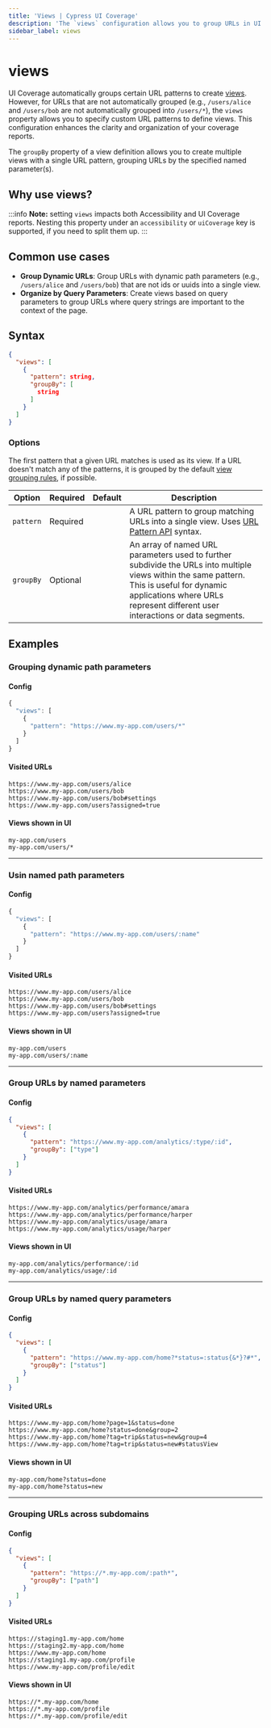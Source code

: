 ```yaml
---
title: 'Views | Cypress UI Coverage'
description: 'The `views` configuration allows you to group URLs in UI Coverage using custom logic.'
sidebar_label: views
---
```


# views

<UICovAddon />

UI Coverage automatically groups certain URL patterns to create [views](/ui-coverage/core-concepts/views). However, for URLs that are not automatically grouped (e.g., `/users/alice` and `/users/bob` are not automatically grouped into `/users/*`), the `views` property allows you to specify custom URL patterns to define views. This configuration enhances the clarity and organization of your coverage reports.

The `groupBy` property of a view definition allows you to create multiple views with a single URL pattern, grouping URLs by the specified named parameter(s).

## Why use views?

:::info
**Note:** setting `views` impacts both Accessibility and UI Coverage reports.
Nesting this property under an `accessibility` or `uiCoverage` key is
supported, if you need to split them up.
:::

## Common use cases

- **Group Dynamic URLs**: Group URLs with dynamic path parameters (e.g., `/users/alice` and `/users/bob`) that are not ids or uuids into a single view.
- **Organize by Query Parameters**: Create views based on query parameters to group URLs where query strings are important to the context of the page.

## Syntax

```json
{
  "views": [
    {
      "pattern": string,
      "groupBy": [
        string
      ]
    }
  ]
}
```

### Options

The first pattern that a given URL matches is used as its view. If a URL doesn't match any of the patterns, it is grouped by the default [view grouping rules](/ui-coverage/core-concepts/views), if possible.

Option | Required | Default | Description
-- | -- | -- | --
`pattern` | Required | | A URL pattern to group matching URLs into a single view. Uses [URL Pattern API](https://developer.mozilla.org/en-US/docs/Web/API/URL_Pattern_API) syntax.
`groupBy` | Optional | | An array of named URL parameters used to further subdivide the URLs into multiple views within the same pattern. This is useful for dynamic applications where URLs represent different user interactions or data segments.

## Examples

### Grouping dynamic path parameters

#### Config

```typescript
{
  "views": [
    {
      "pattern": "https://www.my-app.com/users/*"
    }
  ]
}
```

#### Visited URLs

```
https://www.my-app.com/users/alice
https://www.my-app.com/users/bob
https://www.my-app.com/users/bob#settings
https://www.my-app.com/users?assigned=true
```

#### Views shown in UI

```
my-app.com/users
my-app.com/users/*
```

---

### Usin named path parameters

#### Config

```typescript
{
  "views": [
    {
      "pattern": "https://www.my-app.com/users/:name"
    }
  ]
}
```

#### Visited URLs

```
https://www.my-app.com/users/alice
https://www.my-app.com/users/bob
https://www.my-app.com/users/bob#settings
https://www.my-app.com/users?assigned=true
```

#### Views shown in UI

```
my-app.com/users
my-app.com/users/:name
```

---

### Group URLs by named parameters

#### Config

```json
{
  "views": [
    {
      "pattern": "https://www.my-app.com/analytics/:type/:id",
      "groupBy": ["type"]
    }
  ]
}
```

#### Visited URLs

```
https://www.my-app.com/analytics/performance/amara
https://www.my-app.com/analytics/performance/harper
https://www.my-app.com/analytics/usage/amara
https://www.my-app.com/analytics/usage/harper
```

#### Views shown in UI

```
my-app.com/analytics/performance/:id
my-app.com/analytics/usage/:id
```

---

### Group URLs by named query parameters

#### Config

```json
{
  "views": [
    {
      "pattern": "https://www.my-app.com/home?*status=:status{&*}?#*",
      "groupBy": ["status"]
    }
  ]
}
```

#### Visited URLs

```
https://www.my-app.com/home?page=1&status=done
https://www.my-app.com/home?status=done&group=2
https://www.my-app.com/home?tag=trip&status=new&group=4
https://www.my-app.com/home?tag=trip&status=new#statusView
```

#### Views shown in UI

```
my-app.com/home?status=done
my-app.com/home?status=new
```

---

### Grouping URLs across subdomains

#### Config

```json
{
  "views": [
    {
      "pattern": "https://*.my-app.com/:path*",
      "groupBy": ["path"]
    }
  ]
}
```

#### Visited URLs

```
https://staging1.my-app.com/home
https://staging2.my-app.com/home
https://www.my-app.com/home
https://staging1.my-app.com/profile
https://www.my-app.com/profile/edit
```

#### Views shown in UI

```
https://*.my-app.com/home
https://*.my-app.com/profile
https://*.my-app.com/profile/edit
```
